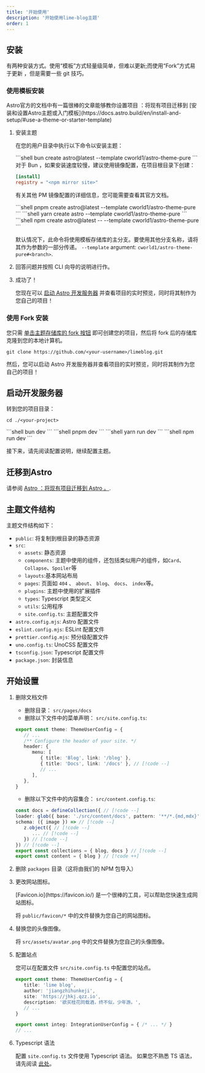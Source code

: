 ```yaml
---
title: '开始使用'
description: '开始使用lime-blog主题'
order: 1
---
```



## 安装

有两种安装方式。使用“模板”方式轻量级简单，但难以更新;而使用“Fork”方式易于更新 ，但是需要一些 git 技巧。

### 使用模板安装

<Aside type='tip'>
Astro官方的文档中有一篇很棒的文章能够教你设置项目 ：将现有项目迁移到 [安装和设置Astro主题或入门模板](https://docs.astro.build/en/install-and-setup/#use-a-theme-or-starter-template) 
</Aside>

<Steps>

1. 安装主题

   在您的用户目录中执行以下命令以安装主题：
   
   <Tabs>
   <TabItem label='bun'>
   ```shell
   bun create astro@latest --template cworld1/astro-theme-pure
   ```
   <Aside type='tip'>
   对于 Bun ，如果安装速度较慢，建议使用镜像配置，在项目根目录下创建：

   ```toml title="bunfig.toml"
   [install]
   registry = "<npm mirror site>"
   ```

   有关其他 PM 镜像配置的详细信息，您可能需要查看其官方文档。
   </Aside>
   </TabItem>
   <TabItem label='pnpm'>
   ```shell
   pnpm create astro@latest --template cworld1/astro-theme-pure
   ```
   </TabItem>
   <TabItem label='yarn'>
   ```shell
   yarn create astro --template cworld1/astro-theme-pure
   ```
   </TabItem>
   <TabItem label='npm'>
   ```shell
   npm create astro@latest -- --template cworld1/astro-theme-pure
   ```
   </TabItem>
   </Tabs>

   默认情况下，此命令将使用模板存储库的主分支。要使用其他分支名称，请将其作为参数的一部分传递。 `--template` argument: `cworld1/astro-theme-pure#<branch>`.

2. 回答问题并按照 CLI 向导的说明进行作。

3. 成功了！

   您现在可以 [启动 Astro 开发服务器](https://docs.astro.build/en/install-and-setup/#start-the-astro-dev-server) 并查看项目的实时预览，同时将其制作为您自己的项目！

</Steps>

### 使用 Fork 安装

您只需 [单击主题存储库的 fork 按钮](https://github.com/cworld1/astro-theme-pure/fork) 即可创建您的项目，然后将 fork 后的存储库克隆到您的本地计算机。

```shell
git clone https://github.com/<your-username>/limeblog.git
```

然后，您可以启动 Astro 开发服务器并查看项目的实时预览，同时将其制作为您自己的项目！

## 启动开发服务器

转到您的项目目录：

```shell
cd ./<your-project>
```

<Tabs>
<TabItem label='bun'>
```shell
bun dev
```
</TabItem>
<TabItem label='pnpm'>
```shell
pnpm dev
```
</TabItem>
<TabItem label='yarn'>
```shell
yarn run dev
```
</TabItem>
<TabItem label='npm'>
```shell
npm run dev
```
</TabItem>
</Tabs>

接下来，请先阅读配置说明，继续配置主题。

## 迁移到Astro

请参阅 [Astro ：将现有项目迁移到 Astro 。](https://docs.astro.build/en/guides/migrate-to-astro/).

## 主题文件结构

主题文件结构如下：

- `public`: 将复制到根目录的静态资源
- `src`:
  - `assets`: 静态资源
  - `components`: 主题中使用的组件，还包括类似用户的组件，如`Card`、`Collapse`、`Spoiler`等 
  - `layouts`:基本网站布局
  - `pages`: 页面如 `404` 、 `about`、 `blog`、 `docs`、 `index`等。
  - `plugins`: 主题中使用的扩展插件
  - `types`: Typescript 类型定义
  - `utils`: 公用程序
  - `site.config.ts`: 主题配置文件
- `astro.config.mjs`: Astro 配置文件
- `eslint.config.mjs`: ESLint 配置文件
- `prettier.config.mjs`: 预分级配置文件
- `uno.config.ts`: UnoCSS 配置文件
- `tsconfig.json`: Typescript 配置文件
- `package.json`: 封装信息

## 开始设置


<Steps>

1. 删除文档文件

   - 删除目录： `src/pages/docs`
   - 删除以下文件中的菜单声明： `src/site.config.ts`:
   
   ```ts title="src/site.config.ts"
   export const theme: ThemeUserConfig = {
      // ...
      /** Configure the header of your site. */
      header: {
         menu: [
            { title: 'Blog', link: '/blog' },
            { title: 'Docs', link: '/docs' }, // [!code --]
            // ...
         ],
      },
   }
   ```

   - 删除以下文件中的内容集合： `src/content.config.ts`:

   ```ts title="src/content.config.ts"
   const docs = defineCollection({ // [!code --]
   loader: glob({ base: './src/content/docs', pattern: '**/*.{md,mdx}' }), // [!code --]
   schema: ({ image }) => // [!code --]
      z.object({ // [!code --]
         ... // [!code --]
      }) // [!code --]
   }) // [!code --]
   export const collections = { blog, docs } // [!code --]
   export const content = { blog } // [!code ++]
   ```

2. 删除 `packages` 目录（这将由我们的 NPM 包导入）

3. 更改网站图标。

   <Aside type='tip'>
   [Favicon.io](https://favicon.io/) 是一个很棒的工具，可以帮助您快速生成网站图标。
   </Aside>

   将 `public/favicon/*` 中的文件替换为您自己的网站图标。

4. 替换您的头像图像。

   将 `src/assets/avatar.png` 中的文件替换为您自己的头像图像。

5. 配置站点

   您可以在配置文件 `src/site.config.ts` 中配置您的站点。

   ```ts title="src/site.config.ts"
   export const theme: ThemeUserConfig = {
      title: 'lime blog',
      author: 'jiangzhihunkeji',
      site: 'https://jhkj.qzz.io',
      description: '欲买桂花同载酒，终不似，少年游。',
      // ...
   }

   export const integ: IntegrationUserConfig = { /* ... */ }
   // ...
   ```

6. Typescript 语法

   配置 `site.config.ts` 文件使用 Typescript 语法。 如果您不熟悉 TS 语法，请先阅读 [此处](https://learnxinyminutes.com/docs/typescript/)。

</Steps>
